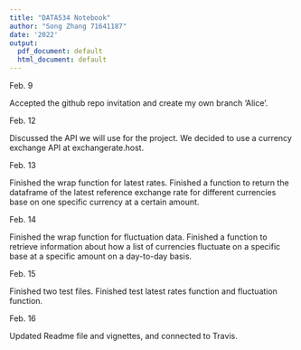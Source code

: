 ```yaml
---
title: "DATA534 Notebook"
author: "Song Zhang 71641187"
date: '2022'
output:
  pdf_document: default
  html_document: default
---
```


Feb. 9 

Accepted the github repo invitation and create my own branch 'Alice'.

Feb. 12 

Discussed the API we will use for the project. We decided to use a currency exchange API at exchangerate.host.

Feb. 13 

Finished the wrap function for latest rates. Finished a function to return the dataframe of the latest reference exchange rate for different currencies base on one specific currency at a certain amount. 

Feb. 14 

Finished the wrap function for fluctuation data. Finished a function to retrieve information about how a list of currencies fluctuate on a specific base at a specific amount on a day-to-day basis. 

Feb. 15

Finished two test files. Finished test latest rates function and fluctuation function.

Feb. 16

Updated Readme file and vignettes, and connected to Travis.



